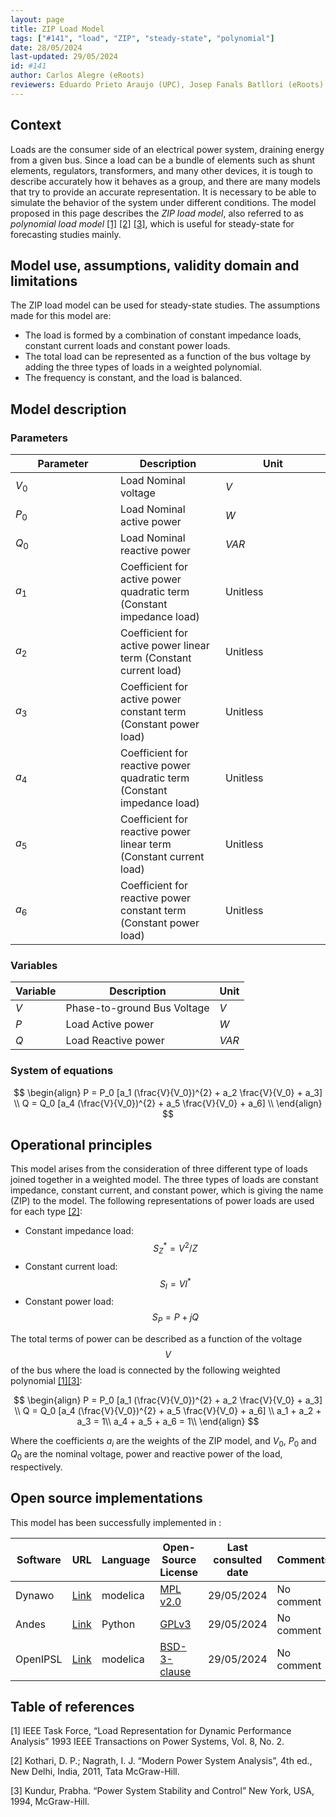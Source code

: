 ```yaml
---
layout: page
title: ZIP Load Model 
tags: ["#141", "load", "ZIP", "steady-state", "polynomial"] 
date: 28/05/2024 
last-updated: 29/05/2024
id: #141
author: Carlos Alegre (eRoots)
reviewers: Eduardo Prieto Araujo (UPC), Josep Fanals Batllori (eRoots)
---
```


## Context

Loads are the consumer side of an electrical power system, draining energy from a given bus. Since a load can be a bundle of elements such as shunt elements, regulators, transformers, and many other devices, it is tough to describe accurately how it behaves as a group, and there are many models that try to provide an accurate representation. It is necessary to be able to simulate the behavior of the system under different conditions. The model proposed in this page describes the *ZIP load model*, also referred to as *polynomial load model* [[1]](#1) [[2]](#2) [[3]](#3), which is useful for steady-state for forecasting studies mainly.

## Model use, assumptions, validity domain and limitations

The ZIP load model can be used for steady-state studies. The assumptions made for this model are:

* The load is formed by a combination of constant impedance loads, constant current loads and constant power loads.
* The total load can be represented as a function of the bus voltage by adding the three types of loads in a weighted polynomial.
* The frequency is constant, and the load is balanced.

## Model description

### Parameters

| Parameter|Description | Unit |
| ---| ---  | --- |
| $V_0$ | Load Nominal voltage | $V$ |
| $P_0$ | Load Nominal active power | $W$ |
| $Q_0$ | Load Nominal reactive power | $VAR$ |
| $a_1$ | Coefficient for active power quadratic term (Constant impedance load) | Unitless |
| $a_2$ | Coefficient for active power linear term (Constant current load) | Unitless |
| $a_3$ | Coefficient for active power constant term (Constant power load) | Unitless | 
| $a_4$ | Coefficient for reactive power quadratic term (Constant impedance load)| Unitless |
| $a_5$ | Coefficient for reactive power linear term (Constant current load)| Unitless |
| $a_6$ | Coefficient for reactive power constant term (Constant power load) | Unitless |

### Variables 

| Variable | Description | Unit |
| --- | --- | --- |
| $V$ | Phase-to-ground Bus Voltage | $V$ |
| $P$ | Load Active power | $W$ |
| $Q$ | Load Reactive power | $VAR$ |


### System of equations


$$
\begin{align}
P = P_0 [a_1 (\frac{V}{V_0})^{2} + a_2 \frac{V}{V_0} + a_3] \\
Q = Q_0 [a_4 (\frac{V}{V_0})^{2} + a_5 \frac{V}{V_0} + a_6] \\
\end{align}
$$

## Operational principles

This model arises from the consideration of three different type of loads joined together in a weighted model. The three types of loads are constant impedance, constant current, and constant power, which is giving the name (ZIP) to the model. The following representations of power loads are used for each type [[2]](#2):

* Constant impedance load: $$S_{Z}^* = V^2/Z$$
* Constant current load: $$S_{I} = V I^*$$
* Constant power load: $$S_{P} = P + jQ$$

The total terms of power can be described as a function of the voltage $$V$$ of the bus where the load is connected by the following weighted polynomial [[1]](#1)[[3]](#3):

$$
\begin{align}
P = P_0 [a_1 (\frac{V}{V_0})^{2} + a_2 \frac{V}{V_0} + a_3] \\
Q = Q_0 [a_4 (\frac{V}{V_0})^{2} + a_5 \frac{V}{V_0} + a_6] \\
a_1 + a_2 + a_3 = 1\\
a_4 + a_5 + a_6 = 1\\
\end{align}
$$

Where the coefficients $a_i$ are the weights of the ZIP model, and $V_0$, $P_0$ and $Q_0$ are the nominal voltage, power and reactive power of the load, respectively.

## Open source implementations

This model has been successfully implemented in :


| Software      | URL | Language | Open-Source License | Last consulted date | Comments |
| --------------| --- | --------- | ------------------- |------------------- | -------- |
| Dynawo | [Link](https://github.com/dynawo/dynawo/blob/master/dynawo/sources/Models/Modelica/Dynawo/Electrical/Loads/LoadZIP.mo) | modelica | [MPL v2.0](https://www.mozilla.org/en-US/MPL/2.0/)  | 29/05/2024 | No comment |
| Andes | [Link](https://github.com/CURENT/andes/blob/master/andes/models/dynload/zip.py) | Python | [GPLv3](https://www.gnu.org/licenses/gpl-3.0.en.html)  | 29/05/2024 | No comment |
|OpenIPSL | [Link](https://github.com/OpenIPSL/OpenIPSL/blob/master/OpenIPSL/Electrical/Loads/PSAT/ZIP.mo) | modelica | [BSD-3-clause](https://opensource.org/licenses/BSD-3-Clause)  | 29/05/2024 | No comment |

## Table of references

<a id="1">[1]</a> IEEE Task Force, "Load Representation for Dynamic Performance Analysis" 1993 IEEE Transactions on Power Systems, Vol. 8, No. 2.

<a id="2">[2]</a> Kothari, D. P.; Nagrath, I. J. "Modern Power System Analysis", 4th ed., New Delhi, India, 2011, Tata McGraw-Hill.

<a id="3">[3]</a> Kundur, Prabha. "Power System Stability and Control" New York, USA, 1994, McGraw-Hill.
